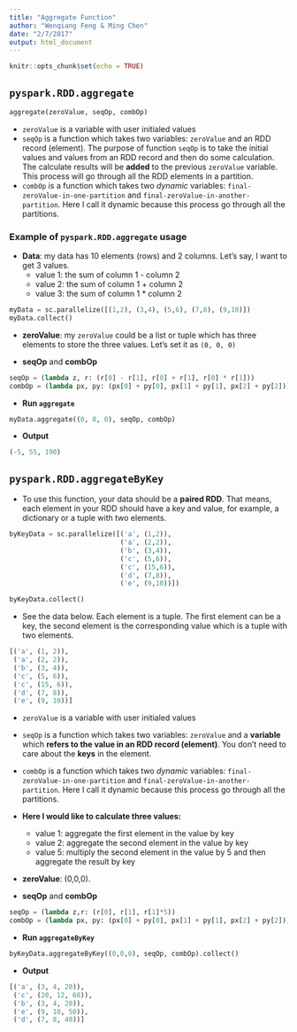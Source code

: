 ```yaml
---
title: "Aggregate Function"
author: "Wenqiang Feng & Ming Chen"
date: "2/7/2017"
output: html_document
---
```


```r
knitr::opts_chunk$set(echo = TRUE)
```

## `pyspark.RDD.aggregate`

```python
aggregate(zeroValue, seqOp, combOp)
```

* `zeroValue` is a variable with user initialed values
* `seqOp` is a function which takes two variables: `zeroValue` and an RDD record (element). The purpose of function `seqOp` is to take the initial values and values from an RDD record and then do some calculation. The calculate results will be **added** to the previous `zeroValue` variable. This process will go through all the RDD elements in a partition.
* `combOp` is a function which takes two *dynamic* variables: `final-zeroValue-in-one-partition` and `final-zeroValue-in-another-partition`. Here I call it dynamic because this process go through all the partitions.

### Example of `pyspark.RDD.aggregate` usage

* **Data**: my data has 10 elements (rows) and 2 columns. Let's say, I want to get 3 values.
    + value 1: the sum of column 1 - column 2
    + value 2: the sum of column 1 + column 2
    + value 3: the sum of column 1 * column 2
    
```python
myData = sc.parallelize([(1,2), (3,4), (5,6), (7,8), (9,10)])
myData.collect()
```

* **zeroValue**: my `zeroValue` could be a list or tuple which has three elements to store the three values. Let's set it as `(0, 0, 0)`

* **seqOp** and **combOp**

```python
seqOp = (lambda z, r: (r[0] - r[1], r[0] + r[1], r[0] * r[1]))
combOp = (lambda px, py: (px[0] + py[0], px[1] + py[1], px[2] + py[2]))
```

* **Run `aggregate`**

```python
myData.aggregate((0, 0, 0), seqOp, combOp)
```

* **Output**

```python
(-5, 55, 190)
```


## `pyspark.RDD.aggregateByKey`

* To use this function, your data should be a **paired RDD**. That means, each element in your RDD should have a key and value, for example, a dictionary or a tuple with two elements.

```python
byKeyData = sc.parallelize([('a', (1,2)),
                            ('a', (2,2)),
                            ('b', (3,4)), 
                            ('c', (5,6)),
                            ('c', (15,6)),
                            ('d', (7,8)), 
                            ('e', (9,10))])

byKeyData.collect()
```

* See the data below. Each element is a tuple. The first element can be a key, the second element is the corresponding value which is a tuple with two elements.

```python
[('a', (1, 2)),
 ('a', (2, 2)),
 ('b', (3, 4)),
 ('c', (5, 6)),
 ('c', (15, 6)),
 ('d', (7, 8)),
 ('e', (9, 10))]
```



* `zeroValue` is a variable with user initialed values
* `seqOp` is a function which takes two variables: `zeroValue` and a **variable** which **refers to the value in an RDD record (element)**. You don't need to care about the **keys** in the element. 
* `combOp` is a function which takes two *dynamic* variables: `final-zeroValue-in-one-partition` and `final-zeroValue-in-another-partition`. Here I call it dynamic because this process go through all the partitions.


* **Here I would like to calculate three values:**
    + value 1: aggregate the first element in the value by key
    + value 2: aggregate the second element in the value by key
    + value 5: multiply the second element in the value by 5 and then aggregate the result by key
    
* **zeroValue**: (0,0,0).

* **seqOp** and **combOp**

```python
seqOp = (lambda z,r: (r[0], r[1], r[1]*5))
combOp = (lambda px, py: (px[0] + py[0], px[1] + py[1], px[2] + py[2]))
```
    
* **Run `aggregateByKey`**

```python
byKeyData.aggregateByKey((0,0,0), seqOp, combOp).collect()
```

* **Output**

```python
[('a', (3, 4, 20)),
 ('c', (20, 12, 60)),
 ('b', (3, 4, 20)),
 ('e', (9, 10, 50)),
 ('d', (7, 8, 40))]
```

